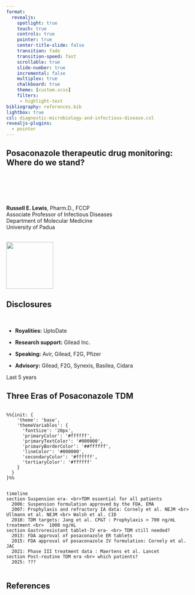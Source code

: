 ```yaml
---
format:
  revealjs:
    spotlight: true
    touch: true
    controls: true
    pointer: true
    center-title-slide: false
    transition: fade
    transition-speed: fast
    scrollable: true
    slide-number: true
    incremental: false
    multiplex: true
    chalkboard: true
    theme: [custom.scss]
    filters:
     - highlight-text
bibliography: references.bib
lightbox: true
csl: diagnostic-microbiology-and-infectious-disease.csl
revealjs-plugins:
  - pointer
---
```


## Posaconazole therapeutic drug monitoring: <br>Where do we stand? {background-image="images/bloodsample.jpg" background-opacity="0.2"}

<br> <br> <br> <br>

**Russell E. Lewis**, Pharm.D., FCCP <br> Associate Professor of Infectious Diseases <br> Department of Molecular Medicine <br> University of Padua <br> <br>

![](images/University_of_Padua_seal.svg){width="125"}

## Disclosures {background-image="images/bloodsample.jpg" background-opacity="0.2"}

<br>

-   **Royalities:** UptoDate

-   **Research support:** Gilead Inc.

-   **Speaking:** Avir, Gilead, F2G, Pfizer

-   **Advisory:** Gilead, F2G, Synexis, Basilea, Cidara

::: aside
Last 5 years
:::

## Three Eras of Posaconazole TDM

```r

```

```mermaid
%%{init: {
    'theme': 'base',
    'themeVariables': {
      'fontSize': '20px',
      'primaryColor': '#ffffff',
      'primaryTextColor': '#000000',
      'primaryBorderColor': '##ffffff',
      'lineColor': '#000000',
      'secondaryColor': '#ffffff',
      'tertiaryColor': '#ffffff'
    }
  }
}%%


timeline
section Suspension era- <br>TDM essential for all patients
  2006: Suspension formulation approved by the FDA, EMA
  2007: Prophylaxis and refractory IA data: Cornely et al. NEJM <br> Ullmann et al. NEJM <br> Walsh et al. CID 
  2010: TDM targets: Jang et al. CP&T : Prophylaxis > 700 ng/mL treatment <br>  1000 ng/mL
section Gastroresistant tablet-IV era- <br> TDM still needed?
  2013: FDA approval of posaconazole ER tablets 
  2015: FDA approval of posaconazole IV formulation: Cornely et al. JAC
  2021: Phase III treatment data : Maertens et al. Lancet 
section Post-routine TDM era <br> which patients?
  2025: ???
  
```

## References
